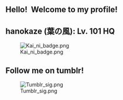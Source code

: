 ==Hello!  Welcome to my profile!==

==hanokaze (葉の風): Lv. 101 HQ==
[[File:Kai_ni_badge.png|left]]












==Follow me on tumblr!==

[[File:Tumblr_sig.png|link=http://shirayyyy.tumblr.com|right]]